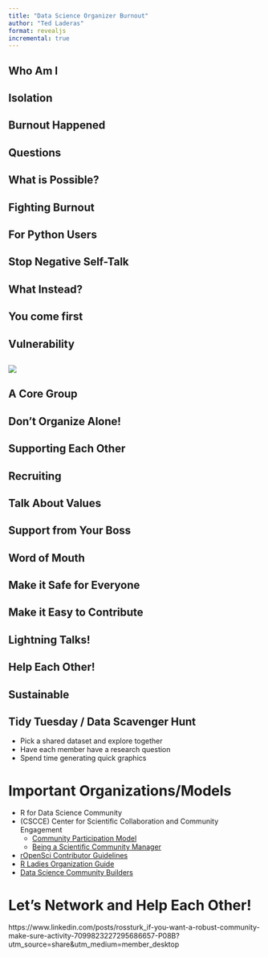 ```yaml
---
title: "Data Science Organizer Burnout"
author: "Ted Laderas"
format: revealjs
incremental: true
---
```


## Who Am I {background-image="images/whoami.png" }
## {background-image="images/covid.png" }
## Isolation {background-image="images/isolation.png"}
## Burnout Happened {background-image="images/burnout.png" }
## Questions  {background-image="images/questions.png" }
## What is Possible? {background-image="images/sustainable_.png" }
## Fighting Burnout {background-image="images/formula.png" }
## For Python Users {background-image="images/formulapython.png" }
## {background-image="images/part1title.png" }
## Stop Negative Self-Talk {background-image="images/negativetalk.png" }
## What Instead? {background-image="images/positivetalk.png" }
## You come first {background-image="images/dontplease.png" }
## Vulnerability {background-image="images/vulnerability.png" }
## 

![](images/grant.jpeg)

## {background-image="images/part2title.png" }
## A Core Group {background-image="images/acoregroup.png" }
## Don't Organize Alone! {background-image="images/dontorganizealone.png" }
## Supporting Each Other {background-image="images/supporteachother.png" }
## Recruiting {background-image="images/recruiting.png" }
## Talk About Values {background-image="images/values.png" }
## Support from Your Boss {background-image="images/bosssupport.png" }
## {background-image="images/part3title.png" }
## Word of Mouth {background-image="images/wordofmouth.png" }
## Make it Safe for Everyone {background-image="images/makeitsafe.png" }
## Make it Easy to Contribute {background-image="images/makeiteasy.png" }
## Lightning Talks! {background-image="images/lightning.png" }
## Help Each Other! {background-image="images/aggregate.png" }
## Sustainable {background-image="images/vision.png" }

## Tidy Tuesday / Data Scavenger Hunt

- Pick a shared dataset and explore together
- Have each member have a research question
- Spend time generating quick graphics

# Important Organizations/Models

- R for Data Science Community
- (CSCCE) Center for Scientific Collaboration and Community Engagement 
    - [Community Participation Model](https://zenodo.org/record/3997802#.X0Ujg5NKh24) 
    - [Being a Scientific Community Manager](https://www.cscce.org/resources/being-a-scientific-community-manager/)
- [rOpenSci Contributor Guidelines](https://ropensci.org/blog/2022/09/13/contributing-ropensci/)
- [R Ladies Organization Guide](https://guide.rladies.org/)
- [Data Science Community Builders](https://colorado.posit.co/rsc/ds-community-builder/receive-recognition.html)


# Let's Network and Help Each Other!

https://www.linkedin.com/posts/rossturk_if-you-want-a-robust-community-make-sure-activity-7099823227295686657-P08B?utm_source=share&utm_medium=member_desktop
